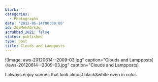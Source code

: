 ```yaml
---
blurb: ''
categories:
  - Photographs
date: '2012-06-14T00:00:00'
id: 20eMekAGrk3q
scrubbed_2021: false
status: published
type: post
title: Clouds and Lampposts
---
```


![Image: aws-20120614--2009-03.jpg" caption="Clouds and Lampposts](/aws-20120614--2009-03.jpg" caption="Clouds and Lampposts)

I always enjoy scenes that look almost black&amp;white even in color.
